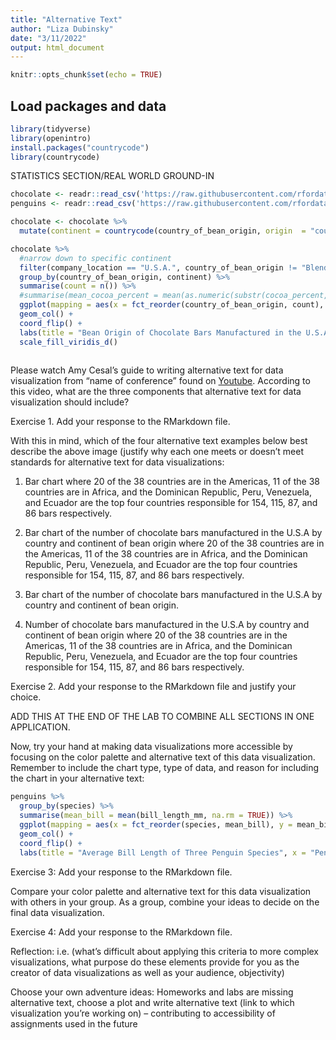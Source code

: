 ```yaml
---
title: "Alternative Text"
author: "Liza Dubinsky"
date: "3/11/2022"
output: html_document
---
```


```r
knitr::opts_chunk$set(echo = TRUE)
```

## Load packages and data

```r
library(tidyverse)
library(openintro)
install.packages("countrycode")
library(countrycode)
```

STATISTICS SECTION/REAL WORLD GROUND-IN 

```r
chocolate <- readr::read_csv('https://raw.githubusercontent.com/rfordatascience/tidytuesday/master/data/2022/2022-01-18/chocolate.csv')
penguins <- readr::read_csv('https://raw.githubusercontent.com/rfordatascience/tidytuesday/master/data/2020/2020-07-28/penguins.csv')
```

```r
chocolate <- chocolate %>%
  mutate(continent = countrycode(country_of_bean_origin, origin  = "country.name", destination = "continent"))
```

```r
chocolate %>%
  #narrow down to specific continent
  filter(company_location == "U.S.A.", country_of_bean_origin != "Blend") %>%
  group_by(country_of_bean_origin, continent) %>%
  summarise(count = n()) %>%
  #summarise(mean_cocoa_percent = mean(as.numeric(substr(cocoa_percent, start = 1, stop = 2)), na.rm = TRUE)) %>%
  ggplot(mapping = aes(x = fct_reorder(country_of_bean_origin, count), y = count, fill = continent)) +
  geom_col() + 
  coord_flip() +
  labs(title = "Bean Origin of Chocolate Bars Manufactured in the U.S.A.", y = "Number of Chocolate Bars Manufactured in the U.S.A.", x = "Country of Bean Origin", fill = "Continent") +
  scale_fill_viridis_d() 
  
```
Please watch Amy Cesal's guide to writing alternative text for data visualization from "name of conference" found on [Youtube](https://www.youtube.com/watch?v=nBcR95S0F0o). According to this video, what are the three components that alternative text for data visualization should include?

Exercise 1. Add your response to the RMarkdown file.

With this in mind, which of the four alternative text examples below best describe the above image (justify why each one meets or doesn't meet standards for alternative text for data visualizations:

1. Bar chart where 20 of the 38 countries are in the Americas, 11 of the 38 countries are in Africa, and the Dominican Republic, Peru, Venezuela, and Ecuador are the top four countries responsible for 154, 115, 87, and 86 bars respectively. 

2. Bar chart of the number of chocolate bars manufactured in the U.S.A by country and continent of bean origin where 20 of the 38 countries are in the Americas, 11 of the 38 countries are in Africa, and the Dominican Republic, Peru, Venezuela, and Ecuador are the top four countries responsible for 154, 115, 87, and 86 bars respectively. 

3. Bar chart of the number of chocolate bars manufactured in the U.S.A by country and continent of bean origin.

4. Number of chocolate bars manufactured in the U.S.A by country and continent of bean origin where 20 of the 38 countries are in the Americas, 11 of the 38 countries are in Africa, and the Dominican Republic, Peru, Venezuela, and Ecuador are the top four countries responsible for 154, 115, 87, and 86 bars respectively. 

Exercise 2. Add your response to the RMarkdown file and justify your choice.

ADD THIS AT THE END OF THE LAB TO COMBINE ALL SECTIONS IN ONE APPLICATION.

Now, try your hand at making data visualizations more accessible by focusing on the color palette and alternative text of this data visualization. Remember to include the chart type, type of data, and reason for including the chart in your alternative text:

```r
penguins %>%
  group_by(species) %>%
  summarise(mean_bill = mean(bill_length_mm, na.rm = TRUE)) %>%
  ggplot(mapping = aes(x = fct_reorder(species, mean_bill), y = mean_bill, fill = species)) +
  geom_col() + 
  coord_flip() +
  labs(title = "Average Bill Length of Three Penguin Species", x = "Penguin Species", y = "Average Bill Length in Millimeters", fill = "Penguin Species") 
```

Exercise 3: Add your response to the RMarkdown file.

Compare your color palette and alternative text for this data visualization with others in your group. As a group, combine your ideas to decide on the final data visualization.

Exercise 4: Add your response to the RMarkdown file.

Reflection: i.e. (what's difficult about applying this criteria to more complex visualizations, what purpose do these elements provide for you as the creator of data visualizations as well as your audience, objectivity)

Choose your own adventure ideas: Homeworks and labs are missing alternative text, choose a plot and write alternative text (link to which visualization you're working on) -- contributing to accessibility of assignments used in the future

